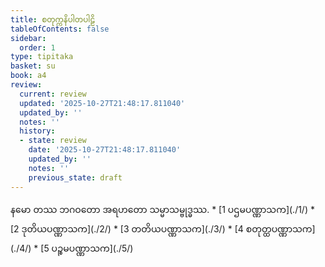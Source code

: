 ```yaml
---
title: စတုက္ကနိပါတပါဠိ
tableOfContents: false
sidebar:
  order: 1
type: tipitaka
basket: su
book: a4
review:
  current: review
  updated: '2025-10-27T21:48:17.811040'
  updated_by: ''
  notes: ''
  history:
  - state: review
    date: '2025-10-27T21:48:17.811040'
    updated_by: ''
    notes: ''
    previous_state: draft
---
```


<ReviewStatus review={frontmatter.review} showDetails={true} />

<HypothesisAnnotation frontmatter={frontmatter} />

<Paragraph number="1" type="center" book="a4">
နမော တဿ ဘဂဝတော အရဟတော သမ္မာသမ္ဗုဒ္ဓဿ.

</Paragraph>

<TableOfContents book="a4">
* [1 ပဌမပဏ္ဏာသက](./1/)
* [2 ဒုတိယပဏ္ဏာသက](./2/)
* [3 တတိယပဏ္ဏာသက](./3/)
* [4 စတုတ္ထပဏ္ဏာသက](./4/)
* [5 ပဉ္စမပဏ္ဏာသက](./5/)
</TableOfContents>
